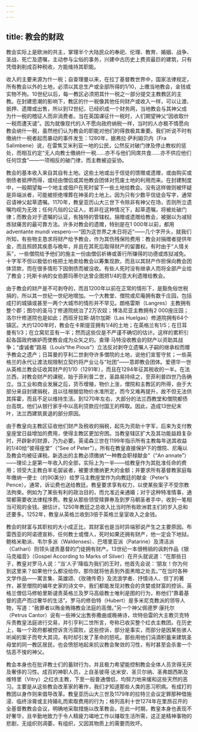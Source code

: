 ```yaml
---
---
---
```

title: 教会的财政
---




教会实际上是欧洲的共主，掌理半个大陆民众的奉祀、伦理、教育、婚姻、战争、圣战、死亡及遗嘱，主动参与尘俗的事务，兴建中古历史上费资最巨的建筑，只有凭借剥削成百种税收，方能维持其职能。

收入的主要来源为什一税；自查理曼以来，在拉丁基督教世界中，国家法律规定，所有教会以外的土地，必须以其总生产或全部所得的1/10，上缴当地教会，金钱或实物不拘。10世纪以后，每一教区必须把其什一税之一部分提交主教教区的主教。在封建思潮的影响下，教区的什一税像其他任何财产或收入一样，可以让渡、抵押、遗赠或出售，所以到12世纪，已经织成一个财务网，当地教会与其神父成为什一税的稽征人而非消费者。当在英国课征什一税时，人们期望神父“因收取什一税而遭天谴”。因为就像现代的人不愿向政府纳税一样，当时的人亦极不情愿向教会纳什一税，虽然他们认为教会的职能对他们的得救极其重要。我们听说不时有缴纳什一税者起而暴动的事件发生：1280年，据弗拉·萨利姆贝内（Fra Salimbene）说，在雷焦艾米利亚一地的公民，公然反对破门律及停止教权的惩处，而相互约定“无人向教士缴纳什一税……亦不与他们同席共食……亦不供应他们任何饮食”——一项相反的破门律，而主教被迫妥协。

教会的基本收入来自其自有土地。这些土地或出于信徒的馈赠或遗赠，或由购买或倒债者抵押而得，或经由僧侣或其他教会团体对荒废土地的利用而来。在封建制度中，一般期望每一个地主或佃户在死时留下一些土地给教会。没有这样做则被怀疑是异端派者，可能被拒绝埋葬在神圣的土地上。因为只有少数平信徒会写字，通常召请神父起草遗嘱。1170年，教皇亚历山大三世下令除非有神父在场，否则所立遗嘱均视为无效；任何凡俗的公证人，若非在这种情况下，起草遗嘱，将被处破门律；而教会对于遗嘱的认证，有独特的管辖权。捐赠或遗赠给教会，被据以为减轻炼狱痛苦的最可靠方法。许多对教会的遗赠，特别是在1 000年以前，都用adventante mundi vespero-—“因为这世界之末日将近”——几个字开头，就我们所知，有些物主恳求将财产给予教会，作为其伤残保险费用：教会对捐赠者提供年金，而且照顾其疾患与晚年，并且在其死后取得财产的留置权。有时由于“人情关系”，一些僧院给予他们的施主一份由僧侣祈祷或善行所赚得的功德或炼狱减免。十字军不但以极低价格把土地卖给教会以筹集现款，而且以其财产作担保向教会团体贷款，而在很多情形下因倒债而被没收。有些人死时没有继承人而将全部产业给了教会；托斯卡纳的女伯爵玛蒂尔达曾企图把1/4的意大利遗赠给教会。

由于教会的财产是不可剥夺的，而且1200年以前在正常的情形下，是豁免俗世税捐的，所以其一世纪一世纪地增加。一个大教堂、僧院或尼庵拥有数千庄园，包括成打的城镇或甚至一两个大城市的情形并不罕见。朗格雷斯（Langres）主教拥有整个郡；图尔的圣马丁修道院统治了2万农奴；博洛尼亚主教拥有2 000座庄园；洛尔什修道院也是如此；西班牙拉斯·胡尔加斯（Las Huelgas）修道院拥有64个镇区。大约1200年时，教会在卡斯提亚拥有1/4的土地；在英格兰有1/5；在日耳曼有1/3；在立窝尼亚有一半；然而这些仅是不严谨不确切的估计。这样的累积引起各国政府嫉妒而使教会成为众矢之的。查理·马特没收教会的财产以资助其战争；“虔诚者”路易（Louis“the Pious”）立法反对剥夺立遗嘱人子嗣的继承权而赠予教会之遗产；日耳曼的亨利二世剥夺许多僧院的土地，说他们宣誓守贫；一些英格兰的永代让渡法规限制立契约将产业让与“社团”——意即教会团体。爱德华一世从英格兰教会征收其财产的1/10（1291年），而且在1294年征其税收的一半。在法兰西，对教会财产的课税，始于菲利普二世，圣路易持续之，至菲利普四世乃告确立。当工业和商业发展之后，货币增殖，物价上涨，僧院和主教区的所得，由于大部分来自封建捐税，且以往根据低物价水准所定，而今又难再提升，故不但无法供其挥霍，而且不足以维持生活。到1270年左右，大部分的法兰西教堂和僧院都债台高筑，他们从银行家手中以高利贷款应付国王的榨取。因此，造成13世纪末叶，法兰西建筑衰退的部分原因。

由于教皇向主教区征收他们财产及税收的捐税，起先为资助十字军，后来为支付教皇座堂日益增加的费用，使得主教区更加穷困。当教皇辖区扩大及其功能益趋复杂时，开辟新的财源，乃为必要。英诺森三世在1199年指示所有主教每年送其收益的1/40给“彼得座堂”（“See of Peter”）。所有在教皇直接保护下的僧院、尼庵以及教会均被征课税。新选出的主教必须缴纳“一种教会职禄献金”（“An annate”）——理论上是第一年收入的全部，实际上为一半——给教皇作为其批准任命的费用；领受大主教白羊毛袈裟者，被要求缴纳更大的金额；并要求所有基督教家庭每年缴纳一便士（约90美分）给罗马主教座堂作为向教廷的献金（Peter’s Pence）。通常，诉讼费也送给教廷。教皇要求享有权力，以使某些案子不受宗教法拘束。例如为了某些有利的政治目的，而允准近亲通婚；对于这种特准情事，通常都需要收法律程序费。教皇从那些领受赎罪券及到罗马朝圣者手中，收到一笔相当可观的金钱。据估计，1250年教廷之总收入比当时所有欧洲君主们的岁入总和还要多。1252年，教皇从英格兰收到3倍于英格兰皇室收入之金钱。

教会的财富与其职权的大小成正比，其财富也是当时异端邪说产生之主要原因。布雷西亚的阿诺德宣称，任何教士或僧人，死时如果还拥有财产，他一定会下地狱。鲍格米勒派、韦尔多派（Waldenses）、巴塔里亚派（Patarine）及清洁派（Cathari）则领头谴责基督的门徒拥有财产。13世纪一本很畅销的讽刺作品《银马克福音》（Gospel According to Marks of Silver）在开头就说道：“在那些日子，教皇对罗马人说：“当‘人子’降临为我们的王时，他首先会说：‘朋友！你为何到这里来？如果他什么都没给你，那你就将他丢到外面黑暗之处去。’”在当时各种文学作品——寓言集、英雄颂、《玫瑰传奇》及流浪学者、抒情诗人、但丁的著作，甚至僧院的编年史家的诗文中，我们都能发现对教会的贪婪或财富的控诉。英格兰僧侣马修帕里斯谴责英格兰及罗马高级教士唯利是图的行为，称他们“靠着基督的遗产而过奢华的生活”。罗马的修伯特（Hubert）是多米尼克教派的领导人物，写道：“赦罪者以贿金贿赂教会法庭的高僧。”另一个神父佩德罗·康托尔（Petrus Cantor）说有一些神父出售弥撒曲或晚祷诗，坎特伯雷的大主教贝克特斥责教皇法庭进行交易，并引亨利二世所言，夸称已收买整个红衣主教团。在历史上，每一个政府都被控诉贪污腐败，这些控诉，部分是事实，而部分是因某些骇人听闻的案子而夸大其词，有时却引发了革命的怒吼。那些用他们涓滴积蓄来建筑圣母堂的同一教区居民，也会愤怒地起来抗议教会聚敛的习性，有时甚至会杀害一个怙恶不悛的神父。

教会本身也在批评教士们的蓄财行为，并且极力希望能控制教会全体人员贪得无厌及奢侈的习性。成百的神职人员，上自圣彼得·达米安、圣贝尔纳、圣弗朗西斯及维特里（Vitry）之红衣主教，下至一般普通僧侣，均努力地来缓和这些天然的恶习。主要是从这些教会改革家的著作，我们才知道那些人类的恶习积病。有成打的教团以身作则来倡导改革。教皇亚历山大三世及1179年的拉特兰会议定罪那种借施浸、临终涂膏或主持婚礼而索取费用的行为；格列高利十世1274年在里昂召开的全基督教教会会议，明确地采取措施以改革教会。在此一时期，教皇本身也表现不好奢华，且辛勤地致力于令人精疲力竭地工作以赚取生活所需，这正是精神事物的悲剧，无组织则凋萎，有组织，又因其物质上的需要而败坏。